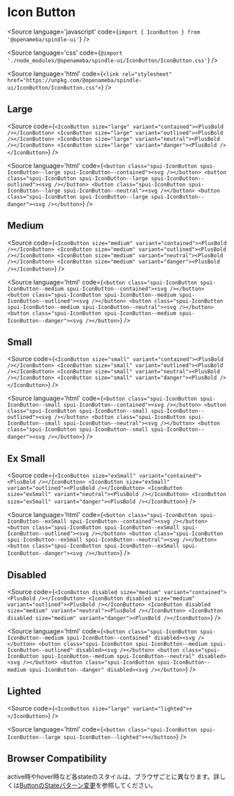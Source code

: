 
# Icon Button

<Meta title="IconButton" component={IconButton} />

<Source
  language='javascript'
  code={`import { IconButton } from '@openameba/spindle-ui'`}
/>

<Source
  language='css'
  code={`@import './node_modules/@openameba/spindle-ui/IconButton/IconButton.css'`}
/>

<Source
  language='html'
  code={`<link rel="stylesheet" href="https://unpkg.com/@openameba/spindle-ui/IconButton/IconButton.css">`}
/>

## Large

<Preview withSource="open">
  <Story name="Large">
    <IconButton size="large" variant="contained" {...actions('onClick', 'onMouseOver')}><PlusBold /></IconButton>
    <IconButton size="large" variant="outlined" {...actions('onClick', 'onMouseOver')}><PlusBold /></IconButton>
    <IconButton size="large" variant="neutral" {...actions('onClick', 'onMouseOver')}><PlusBold /></IconButton>
    <IconButton size="large" variant="danger" {...actions('onClick', 'onMouseOver')}><PlusBold /></IconButton>
  </Story>
</Preview>

<Source
  code={`
<IconButton size="large" variant="contained"><PlusBold /></IconButton>
<IconButton size="large" variant="outlined"><PlusBold /></IconButton>
<IconButton size="large" variant="neutral"><PlusBold /></IconButton>
<IconButton size="large" variant="danger"><PlusBold /></IconButton>
  `}
/>

<Source
  language='html'
  code={`
<button class="spui-IconButton spui-IconButton--large spui-IconButton--contained"><svg /></button>
<button class="spui-IconButton spui-IconButton--large spui-IconButton--outlined"><svg /></button>
<button class="spui-IconButton spui-IconButton--large spui-IconButton--neutral"><svg /></button>
<button class="spui-IconButton spui-IconButton--large spui-IconButton--danger"><svg /></button>
  `}
/>

## Medium

<Preview withSource="open">
  <Story name="Medium">
    <IconButton size="medium" variant="contained" {...actions('onClick', 'onMouseOver')}><PlusBold /></IconButton>
    <IconButton size="medium" variant="outlined" {...actions('onClick', 'onMouseOver')}><PlusBold /></IconButton>
    <IconButton size="medium" variant="neutral" {...actions('onClick', 'onMouseOver')}><PlusBold /></IconButton>
    <IconButton size="medium" variant="danger" {...actions('onClick', 'onMouseOver')}><PlusBold /></IconButton>
  </Story>
</Preview>

<Source
  code={`
<IconButton size="medium" variant="contained"><PlusBold /></IconButton>
<IconButton size="medium" variant="outlined"><PlusBold /></IconButton>
<IconButton size="medium" variant="neutral"><PlusBold /></IconButton>
<IconButton size="medium" variant="danger"><PlusBold /></IconButton>
  `}
/>

<Source
  language='html'
  code={`
<button class="spui-IconButton spui-IconButton--medium spui-IconButton--contained"><svg /></button>
<button class="spui-IconButton spui-IconButton--medium spui-IconButton--outlined"><svg /></button>
<button class="spui-IconButton spui-IconButton--medium spui-IconButton--neutral"><svg /></button>
<button class="spui-IconButton spui-IconButton--medium spui-IconButton--danger"><svg /></button>
  `}
/>

## Small

<Preview withSource="open">
  <Story name="Small">
    <IconButton size="small" variant="contained" {...actions('onClick', 'onMouseOver')}><PlusBold /></IconButton>
    <IconButton size="small" variant="outlined" {...actions('onClick', 'onMouseOver')}><PlusBold /></IconButton>
    <IconButton size="small" variant="neutral" {...actions('onClick', 'onMouseOver')}><PlusBold /></IconButton>
    <IconButton size="small" variant="danger" {...actions('onClick', 'onMouseOver')}><PlusBold /></IconButton>
  </Story>
</Preview>

<Source
  code={`
<IconButton size="small" variant="contained"><PlusBold /></IconButton>
<IconButton size="small" variant="outlined"><PlusBold /></IconButton>
<IconButton size="small" variant="neutral"><PlusBold /></IconButton>
<IconButton size="small" variant="danger"><PlusBold /></IconButton>
  `}
/>

<Source
  language='html'
  code={`
<button class="spui-IconButton spui-IconButton--small spui-IconButton--contained"><svg /></button>
<button class="spui-IconButton spui-IconButton--small spui-IconButton--outlined"><svg /></button>
<button class="spui-IconButton spui-IconButton--small spui-IconButton--neutral"><svg /></button>
<button class="spui-IconButton spui-IconButton--small spui-IconButton--danger"><svg /></button>
  `}
/>

## Ex Small

<Preview withSource="open">
  <Story name="ExSmall">
    <IconButton size="exSmall" variant="contained" {...actions('onClick', 'onMouseOver')}><PlusBold /></IconButton>
    <IconButton size="exSmall" variant="outlined" {...actions('onClick', 'onMouseOver')}><PlusBold /></IconButton>
    <IconButton size="exSmall" variant="neutral" {...actions('onClick', 'onMouseOver')}><PlusBold /></IconButton>
    <IconButton size="exSmall" variant="danger" {...actions('onClick', 'onMouseOver')}><PlusBold /></IconButton>
  </Story>
</Preview>

<Source
  code={`
<IconButton size="exSmall" variant="contained"><PlusBold /></IconButton>
<IconButton size="exSmall" variant="outlined"><PlusBold /></IconButton>
<IconButton size="exSmall" variant="neutral"><PlusBold /></IconButton>
<IconButton size="exSmall" variant="danger"><PlusBold /></IconButton>
  `}
/>

<Source
  language='html'
  code={`
<button class="spui-IconButton spui-IconButton--exSmall spui-IconButton--contained"><svg /></button>
<button class="spui-IconButton spui-IconButton--exSmall spui-IconButton--outlined"><svg /></button>
<button class="spui-IconButton spui-IconButton--exSmall spui-IconButton--neutral"><svg /></button>
<button class="spui-IconButton spui-IconButton--exSmall spui-IconButton--danger"><svg /></button>
  `}
/>

## Disabled

<Preview withSource="open">
  <Story name="Disabled">
    <IconButton disabled size="medium" variant="contained" {...actions('onClick', 'onMouseOver')}><PlusBold /></IconButton>
    <IconButton disabled size="medium" variant="outlined" {...actions('onClick', 'onMouseOver')}><PlusBold /></IconButton>
    <IconButton disabled size="medium" variant="neutral" {...actions('onClick', 'onMouseOver')}><PlusBold /></IconButton>
    <IconButton disabled size="medium" variant="danger" {...actions('onClick', 'onMouseOver')}><PlusBold /></IconButton>
  </Story>
</Preview>

<Source
  code={`
<IconButton disabled size="medium" variant="contained"><PlusBold /></IconButton>
<IconButton disabled size="medium" variant="outlined"><PlusBold /></IconButton>
<IconButton disabled size="medium" variant="neutral"><PlusBold /></IconButton>
<IconButton disabled size="medium" variant="danger"><PlusBold /></IconButton>
  `}
/>

<Source
  language='html'
  code={`
<button class="spui-IconButton spui-IconButton--medium spui-IconButton--contained" disabled><svg /></button>
<button class="spui-IconButton spui-IconButton--medium spui-IconButton--outlined" disabled><svg /></button>
<button class="spui-IconButton spui-IconButton--medium spui-IconButton--neutral" disabled><svg /></button>
<button class="spui-IconButton spui-IconButton--medium spui-IconButton--danger" disabled><svg /></button>
  `}
/>

## Lighted

<Preview withSource="open">
  <Story name="Lighted">
    <IconButton size="large" variant="lighted" {...actions('onClick', 'onMouseOver')}><PlusBold /></IconButton>
  </Story>
</Preview>

<Source
  code={`
<IconButton size="large" variant="lighted">+</IconButton>
  `}
/>

<Source
  language='html'
  code={`
<button class="spui-IconButton spui-IconButton--large spui-IconButton--lighted">+</button>
  `}
/>

## Browser Compatibility
<Description>active時やhover時など各stateのスタイルは、ブラウザごとに異なります。詳しくは[ButtonのStateパターン変更](https://github.com/openameba/spindle/issues/13)を参照してください。</Description>
